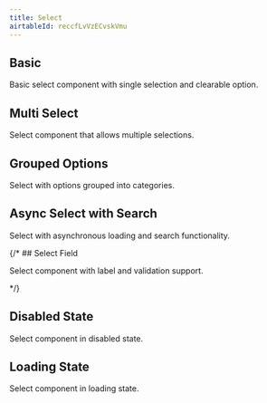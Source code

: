 ```yaml
---
title: Select
airtableId: reccfLvVzECvskVmu
---
```




## Basic

Basic select component with single selection and clearable option.

<BasicExample />

## Multi Select

Select component that allows multiple selections.

<MultiExample />

## Grouped Options

Select with options grouped into categories.

<GroupedExample />

## Async Select with Search

Select with asynchronous loading and search functionality.

<AsyncExample />

{/\* ## Select Field

Select component with label and validation support.

<FieldExample /> */}

## Disabled State

Select component in disabled state.

<DisabledExample />

## Loading State

Select component in loading state.

<LoadingExample />
